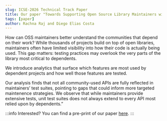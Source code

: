 ```yaml
---
slug: ICSE-2026 Technical Track Paper
title: Our paper "Towards Supporting Open Source Library Maintainers with Community-Based Analytics" accepted at ICSE 2026! 🎉
tags: [paper]
author: Rachna Raj and Diego Elias Costa
---
```


How can OSS maintainers better understand the communities that depend on their work? While thousands of projects build on top of open libraries, maintainers often have limited visibility into how their code is actually being used. This gap matters: testing practices may overlook the very parts of the library most critical to dependents.

We introduce analytics that surface which features are most used by dependent projects and how well those features are tested.

Our analysis finds that not all community-used APIs are fully reflected in maintainers’ test suites, pointing to gaps that could inform more targeted maintenence strategies. We observe that while maintainers provide extensive tests, unit test suites does not always extend to every API most relied upon by dependents.”


:::info
Interested? You can find a pre-print of our paper [here](https://arxiv.org/pdf/2510.15794). 
:::
